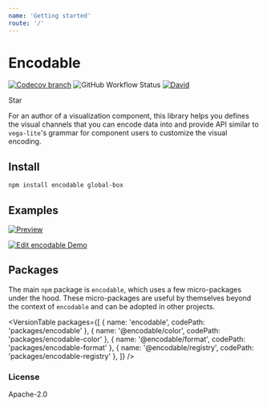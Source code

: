 ```yaml
---
name: 'Getting started'
route: '/'
---
```


# Encodable

[![Codecov branch](https://img.shields.io/codecov/c/github/kristw/encodable/master.svg?style=flat-square)](https://codecov.io/gh/kristw/encodable/branch/master)
![GitHub Workflow Status](https://img.shields.io/github/workflow/status/kristw/encodable/build-and-test-workflow?style=flat-square)
[![David](https://img.shields.io/david/dev/kristw/encodable.svg?style=flat-square)](https://david-dm.org/kristw/encodable?type=dev)


<div style={{ marginBottom: 16, marginTop: -20 }}>
  <GitHubButton href="https://github.com/kristw/encodable" data-icon="octicon-star" data-size="large" data-show-count="true" aria-label="Star Encodable on GitHub">Star</GitHubButton>
</div>

For an author of a visualization component, this library helps you defines the visual
channels that you can encode data into and provide API similar to `vega-lite`'s grammar for
component users to customize the visual encoding.

## Install

```sh
npm install encodable global-box
```

## Examples

[![Preview](https://raw.githubusercontent.com/kristw/encodable/master/images/preview.png)](./gallery)

[![Edit encodable Demo](https://codesandbox.io/static/img/play-codesandbox.svg)](https://codesandbox.io/s/encodable-demo-wvhj3?fontsize=14&hidenavigation=1&theme=dark)

## Packages

The main `npm` package is `encodable`, which uses a few micro-packages under the hood.
These micro-packages are useful by themselves beyond the context of `encodable` and can be adopted in other projects.


<VersionTable packages={[
  { name: 'encodable', codePath: 'packages/encodable' },
  { name: '@encodable/color', codePath: 'packages/encodable-color' },
  { name: '@encodable/format', codePath: 'packages/encodable-format' },
  { name: '@encodable/registry', codePath: 'packages/encodable-registry' },
]} />

### License

Apache-2.0
